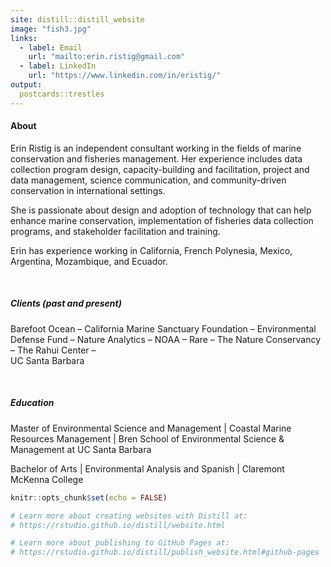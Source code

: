 ```yaml
---
site: distill::distill_website
image: "fish3.jpg"
links:
  - label: Email
    url: "mailto:erin.ristig@gmail.com"
  - label: LinkedIn
    url: "https://www.linkedin.com/in/eristig/"
output:
  postcards::trestles
---
```

#### **About**  
Erin Ristig is an independent consultant working in the fields of marine conservation and fisheries management. Her experience includes data collection program design, capacity-building and facilitation, project and data management, science communication, and community-driven conservation in international settings. 

She is passionate about design and adoption of technology that can help enhance marine conservation, implementation of fisheries data collection programs, and stakeholder facilitation and training.

Erin has experience working in California, French Polynesia, Mexico, Argentina, Mozambique, and Ecuador.

<br>

##### **Clients (past and present)**                       
Barefoot Ocean --
California Marine Sanctuary Foundation --
Environmental Defense Fund --
Nature Analytics --
NOAA --
Rare --
The Nature Conservancy --
The Rahui Center --   
UC Santa Barbara

<br>

##### **Education**   
Master of Environmental Science and Management | Coastal Marine Resources Management | Bren School of Environmental Science & Management at UC Santa Barbara     

Bachelor of Arts | Environmental Analysis and Spanish | Claremont McKenna College

```r
knitr::opts_chunk$set(echo = FALSE)

# Learn more about creating websites with Distill at:
# https://rstudio.github.io/distill/website.html

# Learn more about publishing to GitHub Pages at:
# https://rstudio.github.io/distill/publish_website.html#github-pages

```

